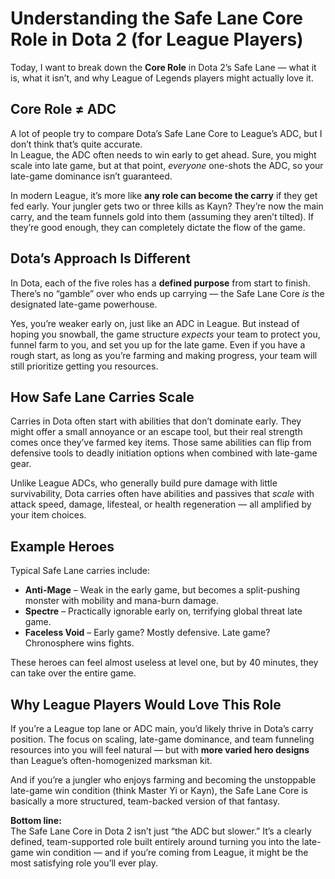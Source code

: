 # Understanding the Safe Lane Core Role in Dota 2 (for League Players)

Today, I want to break down the **Core Role** in Dota 2’s Safe Lane — what it is, what it isn’t, and why League of Legends players might actually love it.

## Core Role ≠ ADC

A lot of people try to compare Dota’s Safe Lane Core to League’s ADC, but I don’t think that’s quite accurate.  
In League, the ADC often needs to win early to get ahead. Sure, you might scale into late game, but at that point, *everyone* one-shots the ADC, so your late-game dominance isn’t guaranteed.

In modern League, it’s more like **any role can become the carry** if they get fed early. Your jungler gets two or three kills as Kayn? They’re now the main carry, and the team funnels gold into them (assuming they aren’t tilted). If they’re good enough, they can completely dictate the flow of the game.

## Dota’s Approach Is Different

In Dota, each of the five roles has a **defined purpose** from start to finish. There’s no “gamble” over who ends up carrying — the Safe Lane Core *is* the designated late-game powerhouse.

Yes, you’re weaker early on, just like an ADC in League. But instead of hoping you snowball, the game structure *expects* your team to protect you, funnel farm to you, and set you up for the late game. Even if you have a rough start, as long as you’re farming and making progress, your team will still prioritize getting you resources.

## How Safe Lane Carries Scale

Carries in Dota often start with abilities that don’t dominate early. They might offer a small annoyance or an escape tool, but their real strength comes once they’ve farmed key items. Those same abilities can flip from defensive tools to deadly initiation options when combined with late-game gear.

Unlike League ADCs, who generally build pure damage with little survivability, Dota carries often have abilities and passives that *scale* with attack speed, damage, lifesteal, or health regeneration — all amplified by your item choices.

## Example Heroes

Typical Safe Lane carries include:

- **Anti-Mage** – Weak in the early game, but becomes a split-pushing monster with mobility and mana-burn damage.  
- **Spectre** – Practically ignorable early on, terrifying global threat late game.  
- **Faceless Void** – Early game? Mostly defensive. Late game? Chronosphere wins fights.  

These heroes can feel almost useless at level one, but by 40 minutes, they can take over the entire game.

## Why League Players Would Love This Role

If you’re a League top lane or ADC main, you’d likely thrive in Dota’s carry position. The focus on scaling, late-game dominance, and team funneling resources into you will feel natural — but with **more varied hero designs** than League’s often-homogenized marksman kit.

And if you’re a jungler who enjoys farming and becoming the unstoppable late-game win condition (think Master Yi or Kayn), the Safe Lane Core is basically a more structured, team-backed version of that fantasy.

**Bottom line:**  
The Safe Lane Core in Dota 2 isn’t just “the ADC but slower.” It’s a clearly defined, team-supported role built entirely around turning you into the late-game win condition — and if you’re coming from League, it might be the most satisfying role you’ll ever play.
